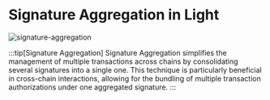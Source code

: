 # Signature Aggregation in Light

![signature-aggregation](https://assets.light.so/paper/signature-aggregation.png)

:::tip[Signature Aggregation]
Signature Aggregation simplifies the management of multiple transactions across chains by consolidating several signatures into a single one.
This technique is particularly beneficial in cross-chain interactions, allowing for the bundling of multiple transaction authorizations under one aggregated signature.
:::
